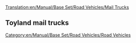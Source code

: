 [[Translation:en/Manual/Base Set/Road Vehicles/Mail Trucks]]

{{en/RoadVehicle|name     = MPS Mail Truck
  |img      = en/Archive/Old 32bpp/MPS Mail Truck.png
  |price    = £4,715 ($9,430)
  |speed    = 48 km/h (30 mph)
  |annual   = £421 ($842)
  |designed = 1935
  |life     = 15
  |capacity = 22 bags of mail
}}
{{en/RoadVehicle|name     = Reynard Mail Truck
  |img      = en/Archive/Old 32bpp/Reynard Mail Truck.png
  |price    = £5,535 ($11,070)
  |speed    = 88 km/h (55 mph)
  |annual   = £787 ($1,574)
  |designed = 1980
  |life     = 15
  |capacity = 28 bags of mail
}}
{{en/RoadVehicle|name     = Perry Mail Truck
  |img      = en/Archive/Old 32bpp/Perry Mail Truck.png
  |price    = £5,945 ($11,890) 
  |speed    = 112 km/h (70 mph)
  |annual   = £1,125 ($2,250)
  |designed = 2018
  |life     = 15
  |capacity = 30 bags of mail
}}

==Toyland mail trucks==
{{en/RoadVehicle|name     = MightyMover Mail Truck
  |img      = en/Archive/Old 32bpp/MightyMover Mail Truck.png
  |price    = *£4,715 ($9,430)
  |speed    = 48 km/h ()
  |annual   = £421 ($842)
  |designed = 1935
  |life     = 15
  |capacity = 22 bags of mail
}}
{{en/RoadVehicle|name     = Powernaught Mail Truck
  |img      = en/Archive/Old 32bpp/Powernaught Mail Truck.png
  |price    = *£6,535 ($11,070)
  |speed    = 88 km/h ()
  |annual   = £787 ($1,574)
  |designed = 1979
  |life     = 15
  |capacity = 28 bags of mail
}}
{{en/RoadVehicle|name     = Wizzowow Mail Truck
  |img      = en/Archive/Old 32bpp/Wizzowow Mail Truck.png
  |price    = *£6,945 ($11,890)
  |speed    = 112 km/h
  |annual   = £1,125 ($2,250)
  |designed = 2018
  |life     = 15
  |capacity = 30 bags of mail
}}

[[Category:en/Manual/Base Set/Road Vehicles/Road Vehicles]]